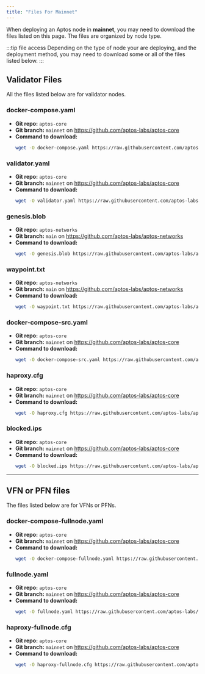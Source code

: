 ```yaml
---
title: "Files For Mainnet"
---
```


When deploying an Aptos node in **mainnet**, you may need to download the files listed on this page. The files are
organized by node type.

:::tip file access
Depending on the type of node your are deploying, and the deployment method, you may need to download some
or all of the files listed below.
:::

## Validator Files

All the files listed below are for validator nodes.

### docker-compose.yaml

- **Git repo:** `aptos-core`
- **Git branch:** `mainnet` on https://github.com/aptos-labs/aptos-core
- **Command to download:**
  ```bash filename="Terminal"
  wget -O docker-compose.yaml https://raw.githubusercontent.com/aptos-labs/aptos-core/mainnet/docker/compose/aptos-node/docker-compose.yaml
  ```

### validator.yaml

- **Git repo:** `aptos-core`
- **Git branch:** `mainnet` on https://github.com/aptos-labs/aptos-core
- **Command to download:**
  ```bash filename="Terminal"
  wget -O validator.yaml https://raw.githubusercontent.com/aptos-labs/aptos-core/mainnet/docker/compose/aptos-node/validator.yaml
  ```

### genesis.blob

- **Git repo:** `aptos-networks`
- **Git branch:** `main` on https://github.com/aptos-labs/aptos-networks
- **Command to download:**
  ```bash filename="Terminal"
  wget -O genesis.blob https://raw.githubusercontent.com/aptos-labs/aptos-networks/main/mainnet/genesis.blob
  ```

### waypoint.txt

- **Git repo:** `aptos-networks`
- **Git branch:** `main` on https://github.com/aptos-labs/aptos-networks
- **Command to download:**
  ```bash filename="Terminal"
  wget -O waypoint.txt https://raw.githubusercontent.com/aptos-labs/aptos-networks/main/mainnet/waypoint.txt
  ```

### docker-compose-src.yaml

- **Git repo:** `aptos-core`
- **Git branch:** `mainnet` on https://github.com/aptos-labs/aptos-core
- **Command to download:**
  ```bash filename="Terminal"
  wget -O docker-compose-src.yaml https://raw.githubusercontent.com/aptos-labs/aptos-core/mainnet/docker/compose/aptos-node/docker-compose-src.yaml
  ```

### haproxy.cfg

- **Git repo:** `aptos-core`
- **Git branch:** `mainnet` on https://github.com/aptos-labs/aptos-core
- **Command to download:**
  ```bash filename="Terminal"
  wget -O haproxy.cfg https://raw.githubusercontent.com/aptos-labs/aptos-core/mainnet/docker/compose/aptos-node/haproxy.cfg
  ```

### blocked.ips

- **Git repo:** `aptos-core`
- **Git branch:** `mainnet` on https://github.com/aptos-labs/aptos-core
- **Command to download:**
  ```bash filename="Terminal"
  wget -O blocked.ips https://raw.githubusercontent.com/aptos-labs/aptos-core/mainnet/docker/compose/aptos-node/blocked.ips
  ```

---

## VFN or PFN files

The files listed below are for VFNs or PFNs.

### docker-compose-fullnode.yaml

- **Git repo:** `aptos-core`
- **Git branch:** `mainnet` on https://github.com/aptos-labs/aptos-core
- **Command to download:**
  ```bash filename="Terminal"
  wget -O docker-compose-fullnode.yaml https://raw.githubusercontent.com/aptos-labs/aptos-core/mainnet/docker/compose/aptos-node/docker-compose-fullnode.yaml
  ```

### fullnode.yaml

- **Git repo:** `aptos-core`
- **Git branch:** `mainnet` on https://github.com/aptos-labs/aptos-core
- **Command to download:**
  ```bash filename="Terminal"
  wget -O fullnode.yaml https://raw.githubusercontent.com/aptos-labs/aptos-core/mainnet/docker/compose/aptos-node/fullnode.yaml
  ```

### haproxy-fullnode.cfg

- **Git repo:** `aptos-core`
- **Git branch:** `mainnet` on https://github.com/aptos-labs/aptos-core
- **Command to download:**
  ```bash filename="Terminal"
  wget -O haproxy-fullnode.cfg https://raw.githubusercontent.com/aptos-labs/aptos-core/mainnet/docker/compose/aptos-node/haproxy-fullnode.cfg
  ```
